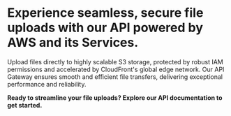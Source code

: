 # Experience seamless, secure file uploads with our API powered by AWS and its Services.
Upload files directly to highly scalable S3 storage, protected by robust IAM permissions and accelerated by CloudFront's global edge network.
Our API Gateway ensures smooth and efficient file transfers, delivering exceptional performance and reliability.

**Ready to streamline your file uploads? Explore our API documentation to get started.**
